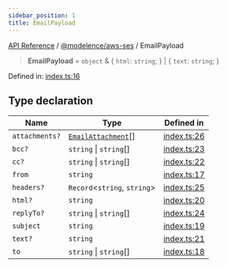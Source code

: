 ```yaml
---
sidebar_position: 1
title: EmailPayload
---
```


[API Reference](/api-reference/@modelence/aws-ses/type-aliases/../../../index) / [@modelence/aws-ses](/api-reference/@modelence/aws-ses/type-aliases/../index) / EmailPayload

> **EmailPayload** = `object` & \{ `html`: `string`; \} \| \{ `text`: `string`; \}

Defined in: [index.ts:16](https://github.com/modelence/modelence/blob/7a30ecd22bee851ae2925fe6ba92db76a4d9e1d2/packages/aws-ses/src/index.ts#L16)

## Type declaration

| Name | Type | Defined in |
| ------ | ------ | ------ |
| `attachments?` | [`EmailAttachment`](/api-reference/@modelence/aws-ses/type-aliases/EmailAttachment)[] | [index.ts:26](https://github.com/modelence/modelence/blob/7a30ecd22bee851ae2925fe6ba92db76a4d9e1d2/packages/aws-ses/src/index.ts#L26) |
| `bcc?` | `string` \| `string`[] | [index.ts:23](https://github.com/modelence/modelence/blob/7a30ecd22bee851ae2925fe6ba92db76a4d9e1d2/packages/aws-ses/src/index.ts#L23) |
| `cc?` | `string` \| `string`[] | [index.ts:22](https://github.com/modelence/modelence/blob/7a30ecd22bee851ae2925fe6ba92db76a4d9e1d2/packages/aws-ses/src/index.ts#L22) |
| `from` | `string` | [index.ts:17](https://github.com/modelence/modelence/blob/7a30ecd22bee851ae2925fe6ba92db76a4d9e1d2/packages/aws-ses/src/index.ts#L17) |
| `headers?` | `Record`\<`string`, `string`\> | [index.ts:25](https://github.com/modelence/modelence/blob/7a30ecd22bee851ae2925fe6ba92db76a4d9e1d2/packages/aws-ses/src/index.ts#L25) |
| `html?` | `string` | [index.ts:20](https://github.com/modelence/modelence/blob/7a30ecd22bee851ae2925fe6ba92db76a4d9e1d2/packages/aws-ses/src/index.ts#L20) |
| `replyTo?` | `string` \| `string`[] | [index.ts:24](https://github.com/modelence/modelence/blob/7a30ecd22bee851ae2925fe6ba92db76a4d9e1d2/packages/aws-ses/src/index.ts#L24) |
| `subject` | `string` | [index.ts:19](https://github.com/modelence/modelence/blob/7a30ecd22bee851ae2925fe6ba92db76a4d9e1d2/packages/aws-ses/src/index.ts#L19) |
| `text?` | `string` | [index.ts:21](https://github.com/modelence/modelence/blob/7a30ecd22bee851ae2925fe6ba92db76a4d9e1d2/packages/aws-ses/src/index.ts#L21) |
| `to` | `string` \| `string`[] | [index.ts:18](https://github.com/modelence/modelence/blob/7a30ecd22bee851ae2925fe6ba92db76a4d9e1d2/packages/aws-ses/src/index.ts#L18) |
